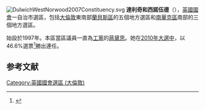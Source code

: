 [[File:DulwichWestNorwood2007Constituency.svg|right]]
'''達利奇和西諾伍德'''（{{lang-en|Dulwich and West Norwood}}），[[英國|英國]][[英國國會|國會]]一自治市選區，包括[[大倫敦|大倫敦]]東南部[[蘭貝斯區|蘭貝斯區]]的五個地方選區和[[南華克區|南華克區]]南部的三個地方選區。

始設於1997年。本區當區議員一直為[[工黨_(英國)|工黨]]的[[蔣黛思|蔣黛思]]。她在[[2010年英國大選|2010年大選中]]，以46.6%選票<ref name="">{{cite news|publisher=[[英國廣播公司|英國廣播公司]]
|date=2010年5月7日
|title=Election 2010/Constituency/Dulwich & West Norwood
|url=http://news.bbc.co.uk/1/shared/election2010/results/constituency/b45.stm
}}</ref>勝出連任。
==参考文献==
<div class="references-small">
<references><references/>
</div>

{{DEFAULTSORT:Dulwich and West Norwood (UK Parliament constituency)}}
{{英國國會選區 (倫敦)}}
[[Category:英國國會選區_(大倫敦)|Category:英國國會選區 (大倫敦)]]